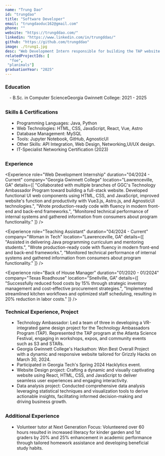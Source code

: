 ```yaml
---
name: "Trung Dao"
id: "trungdao"
title: "Software Developer"
email: "trungdaoduc162@gmail.com"
phone: ""
website: "https://trungddao.com/"
linkedin: "https://www.linkedin.com/in/trungddao/"
github: "https://github.com/trungddao"
image: ./trung1.jpg
desc: "Web Development Intern responsible for building the TAP website. A resourceful and detail-oriented developer with a strong track record of creating user-focused websites. Proficient in HTML, CSS, and JavaScript, with a commitment to delivering high-quality, efficient solutions."
relatedProjectIds: [
  "foe",
 "planimals"]
graduationYear: "2025"
---
```


### Education
<div style="margin-left:1em; margin-bottom:2em">
- B.Sc. in Computer ScienceGeorgia Gwinnett College: 2021 - 2025
</div>

### Skills & Certifications
<ul style="list-style-type: disc;width: 90%; margin-left:1em; margin-bottom:2em">
  <li> Programming Languages: Java, Python</li>
  <li>Web Technologies: HTML, CSS, JavaScript, React, Vue, Astro</li>
  <li>Database Management: MySQL</li>
  <li>Tools: Jupyter Notebook, GitHub, AgnosticUI</li>
  <li>Other Skills: API Integration, Web Design, Networking,UI/UX design.</li>
  <li>IT-Specialist Networking Certification (2023)</li>
</ul>

### Experience
<Experience 
  role="Web Development Internship" 
  duration="04/2024 - Current" 
  company="Georgia Gwinnett College" 
  location="Lawrenceville, GA"
  details={[
    "Collaborated with multiple branches of GGC's Technology Ambassador Program toward building a full-stack website. Developed functional UI web components using HTML, CSS, and JavaScript, improved website's function and productivity with Vue3.js, Astro.js, and AgnosticUI technologies.",
    "Wrote production-ready code with fluency in modern front-end and back-end frameworks.",
    "Monitored technical performance of internal systems and gathered information from consumers about program functionality."
  ]}
/>

<Experience 
  role="Teaching Assistant" 
  duration="04/2024 - Current" 
  company="Woman in Tech" 
  location="Lawrenceville, GA"
  details={[
    "Assisted in delivering Java programming curriculum and mentoring students.",
    "Wrote production-ready code with fluency in modern front-end and back-end frameworks.",
    "Monitored technical performance of internal systems and gathered information from consumers about program functionality."
  ]}
/>

<Experience 
  role="Back of House Manager" 
  duration="01/2020 - 01/2024" 
  company="Texas Roadhouse" 
  location="Snellville, GA"
  details={[
    "Successfully reduced food costs by 15% through strategic inventory management and cost-effective procurement strategies.",
    "Implemented streamlined kitchen workflows and optimized staff scheduling, resulting in 20% reduction in labor costs."
  ]}
/>



### Technical Experience, Project
<ul style="list-style-type: disc;width: 90%; margin-bottom: 2em; margin-left:1em">
<li>Technology Ambassador: Led a team of three in developing a VR-integrated game design project for the Technology Ambassadors Program (TAP). Represented the TAP program at the Atlanta Science Festival, engaging in workshops, expos, and community events such as S3 and STARs.</li>
<li>Georgia Gwinnett College's Hackathon: Won Best Overall Project with a dynamic and responsive website tailored for Grizzly Hacks on March 30, 2024.</li>
<li>Participated in Georgia Tech's Spring 2024 Hacklytics event.</li>
<li>Website Design project: Crafting a dynamic and visually captivating website using React, HTML, CSS, and JavaScript to deliver seamless user experiences and engaging interactivity.</li>
<li>Data analysis project: Conducted comprehensive data analysis leveraging statistical techniques and visualization tools to derive actionable insights, facilitating informed decision-making and driving business growth.</li>
</ul>

### Additional Experience
<ul style="list-style-type: disc;width: 90%; margin-left:1em">
<li>Volunteer tutor at Next Generation Focus: Volunteered over 60 hours resulted in increased literacy for kinder garden and 1st graders by 20% and 25% enhancement in academic performance through tailored homework assistance and developing beneficial study habits.</li>
</ul>